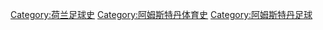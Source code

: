[[Category:荷兰足球史|Category:荷兰足球史]]
[[Category:阿姆斯特丹体育史|Category:阿姆斯特丹体育史]]
[[Category:阿姆斯特丹足球|Category:阿姆斯特丹足球]]